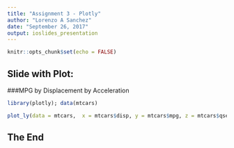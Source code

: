 ```yaml
---
title: "Assignment 3 - Plotly"
author: "Lorenzo A Sanchez"
date: "September 26, 2017"
output: ioslides_presentation
---
```


```r
knitr::opts_chunk$set(echo = FALSE)
```


## Slide with Plot: 

###MPG by Displacement by Acceleration

```r
library(plotly); data(mtcars)
```

```r
plot_ly(data = mtcars,  x = mtcars$disp, y = mtcars$mpg, z = mtcars$qsec, type = "scatter3d", mode = 'markers') 
```



## The End

